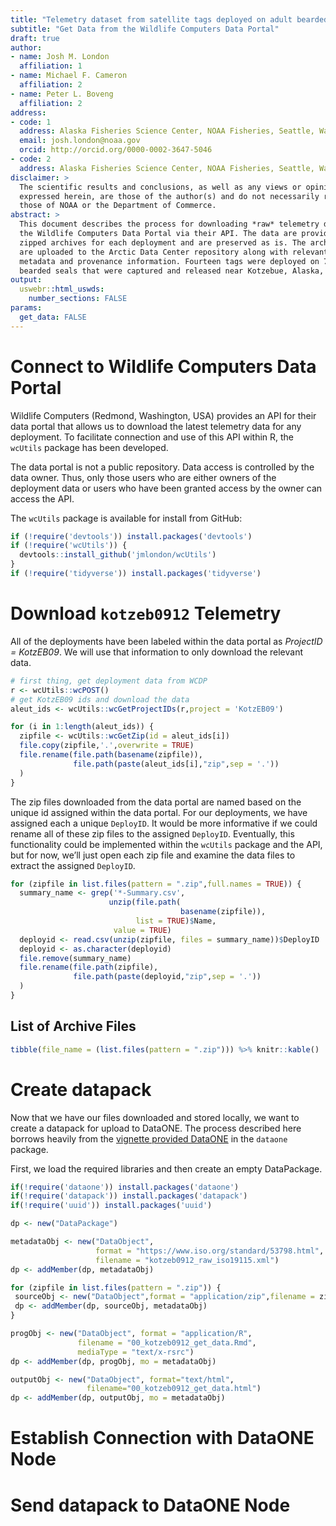```yaml
---
title: "Telemetry dataset from satellite tags deployed on adult bearded seals in Kotzebue, Alaska"
subtitle: "Get Data from the Wildlife Computers Data Portal"
draft: true
author:
- name: Josh M. London
  affiliation: 1
- name: Michael F. Cameron
  affiliation: 2
- name: Peter L. Boveng
  affiliation: 2
address:
- code: 1
  address: Alaska Fisheries Science Center, NOAA Fisheries, Seattle, Washington, USA 
  email: josh.london@noaa.gov
  orcid: http://orcid.org/0000-0002-3647-5046
- code: 2
  address: Alaska Fisheries Science Center, NOAA Fisheries, Seattle, Washington, USA 
disclaimer: >
  The scientific results and conclusions, as well as any views or opinions 
  expressed herein, are those of the author(s) and do not necessarily reflect 
  those of NOAA or the Department of Commerce.
abstract: >
  This document describes the process for downloading *raw* telemetry data from
  the Wildlife Computers Data Portal via their API. The data are provided as
  zipped archives for each deployment and are preserved as is. The archives
  are uploaded to the Arctic Data Center repository along with relevant
  metadata and provenance information. Fourteen tags were deployed on 7 adult 
  bearded seals that were captured and released near Kotzebue, Alaska, USA. 
output: 
  uswebr::html_uswds:
    number_sections: FALSE
params:
  get_data: FALSE
---
```


# Connect to Wildlife Computers Data Portal

Wildlife Computers (Redmond, Washington, USA) provides an API for their data
portal that allows us to download the latest telemetry data for any deployment. 
To facilitate connection and use of this API within R, the `wcUtils` package
has been developed.

The data portal is not a public repository. Data access is controlled by the
data owner. Thus, only those users who are either owners of the deployment 
data or users who have been granted access by the owner can access the API.

The `wcUtils` package is available for install from GitHub:

```r
if (!require('devtools')) install.packages('devtools')
if (!require('wcUtils')) {
  devtools::install_github('jmlondon/wcUtils')
}
if (!require('tidyverse')) install.packages('tidyverse')
```


# Download `kotzeb0912` Telemetry

All of the deployments have been labeled within the data portal as *ProjectID = KotzEB09*. We will use that information to only download the relevant data.

```r
# first thing, get deployment data from WCDP
r <- wcUtils::wcPOST()
# get KotzEB09 ids and download the data
aleut_ids <- wcUtils::wcGetProjectIDs(r,project = 'KotzEB09')

for (i in 1:length(aleut_ids)) {
  zipfile <- wcUtils::wcGetZip(id = aleut_ids[i])
  file.copy(zipfile,'.',overwrite = TRUE)
  file.rename(file.path(basename(zipfile)),
              file.path(paste(aleut_ids[i],"zip",sep = '.'))
  )
}
```

The zip files downloaded from the data portal are named based on the 
unique id assigned within the data portal. For our deployments, we have 
assigned each a unique `DeployID`. It would be more informative if we could
rename all of these zip files to the assigned `DeployID`. Eventually, this
functionality could be implemented within the `wcUtils` package and the API,
but for now, we'll just open each zip file and examine the data files to
extract the assigned `DeployID`.

```r
for (zipfile in list.files(pattern = ".zip",full.names = TRUE)) {
  summary_name <- grep('*-Summary.csv',
                      unzip(file.path(
                                      basename(zipfile)),
                            list = TRUE)$Name,
                       value = TRUE)
  deployid <- read.csv(unzip(zipfile, files = summary_name))$DeployID
  deployid <- as.character(deployid)
  file.remove(summary_name)
  file.rename(file.path(zipfile),
              file.path(paste(deployid,"zip",sep = '.'))
  )
}
```

## List of Archive Files

```r
tibble(file_name = (list.files(pattern = ".zip"))) %>% knitr::kable()
```

# Create datapack

Now that we have our files downloaded and stored locally, we want to create a
datapack for upload to DataONE. The process described here borrows heavily from
the [vignette provided DataONE](https://cran.r-project.org/web/packages/dataone/vignettes/upload-data.html) in the `dataone` package.

First, we load the required libraries and then create an empty DataPackage.

```r
if(!require('dataone')) install.packages('dataone')
if(!require('datapack')) install.packages('datapack')
if(!require('uuid')) install.packages('uuid')

dp <- new("DataPackage")
```

```r
metadataObj <- new("DataObject", 
                   format = "https://www.iso.org/standard/53798.html",
                   filename = "kotzeb0912_raw_iso19115.xml")
dp <- addMember(dp, metadataObj)

for (zipfile in list.files(pattern = ".zip")) {
 sourceObj <- new("DataObject",format = "application/zip",filename = zipfile)
 dp <- addMember(dp, sourceObj, metadataObj)
}

progObj <- new("DataObject", format = "application/R", 
               filename = "00_kotzeb0912_get_data.Rmd", 
               mediaType = "text/x-rsrc")
dp <- addMember(dp, progObj, mo = metadataObj)

outputObj <- new("DataObject", format="text/html", 
                 filename="00_kotzeb0912_get_data.html") 
dp <- addMember(dp, outputObj, mo = metadataObj)

```

# Establish Connection with DataONE Node

# Send datapack to DataONE Node
